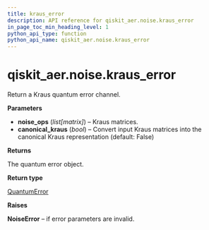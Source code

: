```yaml
---
title: kraus_error
description: API reference for qiskit_aer.noise.kraus_error
in_page_toc_min_heading_level: 1
python_api_type: function
python_api_name: qiskit_aer.noise.kraus_error
---
```


# qiskit\_aer.noise.kraus\_error

<Function id="qiskit_aer.noise.kraus_error" github="https://github.com/qiskit/qiskit-aer/tree/stable/0.12/qiskit_aer/noise/errors/standard_errors.py" signature="kraus_error(noise_ops, canonical_kraus=False)">
  Return a Kraus quantum error channel.

  **Parameters**

  *   **noise\_ops** (*list\[matrix]*) – Kraus matrices.
  *   **canonical\_kraus** (*bool*) – Convert input Kraus matrices into the canonical Kraus representation (default: False)

  **Returns**

  The quantum error object.

  **Return type**

  [QuantumError](qiskit_aer.noise.QuantumError "qiskit_aer.noise.QuantumError")

  **Raises**

  **NoiseError** – if error parameters are invalid.
</Function>

